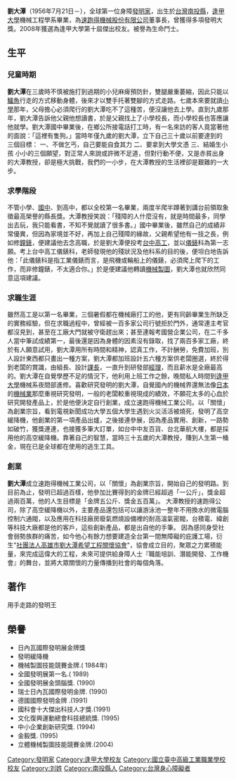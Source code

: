 {{blpunsourced|time=2015-01-07T03:22:44+00:00}}
'''劉大潭'''（1956年7月21日－），全球第一位身障[[發明家|發明家]]，出生於[[台灣|台灣]][[南投縣|南投縣]]，[[逢甲大學|逢甲大學]]機械工程學系畢業，為[[速跑得機械股份有限公司|速跑得機械股份有限公司]]董事長，曾獲得多項發明大獎。2008年獲選為逢甲大學第十屆傑出校友。被譽為生命鬥士。

==生平==
===兒童時期===
'''劉大潭'''在三歲時不慎被施打到過期的小兒麻痺預防針，雙腿嚴重萎縮，因此只能以[[鱷魚|鱷魚]]行走的方式移動身體，後來才以雙手托著雙腳的方式走路。七歲本來要就讀[[小學|小學]]那年，父母擔心必須爬行的劉大潭吃不了這種苦，便沒讓他去上學。直到九歲那年，劉大潭告訴他父親他想讀書，於是父親找上了小學校長，而小學校長也答應讓他就學。劉大潭國中畢業後，在鄉公所接電話打工時，有一名來訪的客人竟當著他的面說：「這裡有隻狗。」當時年僅九歲的劉大潭，立下自己三十歲以前要達到的 三個目標：
一、不做乞丐，自己要能自食其力
二、要拿到大學文憑
三、結婚生小孩 
小小的三個願望，對正常人來說或許微不足道，但對行動不便，又是赤貧出身的大潭教授，卻是極大挑戰，我們的一小步，在大潭教授的生活裡卻是艱難的一大步。

===求學階段===
不管小學、[[國中|國中]]、到高中，都以全校第一名畢業，兩度半爬半蹲著到講台前領取象徵最高榮譽的縣長獎。大潭教授笑說：「殘障的人什麼沒有，就是時間最多，同學出去玩，我只能看書，不知不覺就讀了很多書。」國中畢業後，雖然自己的成績非常優異，但因為家境並不好，再加上自己殘障的緣故，父親希望他有一技之長，例如修[[鐘錶|鐘錶]]，便建議他去念高職，於是劉大潭便投考[[台中高工|台中高工]]，並以[[儀錶|儀錶]]科為第一志願。考上台中高工儀錶科，老師發現他的殘狀況及他科系的目的後，便坦白地告訴他：「此儀錶科是指工業儀錶而言，是飛機或輪船上的儀錶，必須爬上爬下的工作，而非修鐘錶，不太適合你。」於是便建議他轉讀[[機械製圖|機械製圖]]，劉大潭也就欣然同意這項建議。

===求職生涯===
雖然高工是以第一名畢業，三個暑假都在機械廠打工的他，更有同齡畢業生所缺乏的實務經驗，但在求職過程中，曾經被一百多家公司行號拒於門外，通常連主考官都沒見到，甚至在工廠大門就被守衛趕出來；甚至連報考國營企業公司，在二千多人當中筆試成績第一，最後還是因為身體的因素沒有錄取，找了兩百多家工廠，終於有人願意試用，劉大潭用所有時間和精神，認真工作，不計酬勞，免費加班，別人設計東西都只畫出一種方案，劉大潭都加班設計五六種方案供老闆圈選，終於得到老闆的賞識，由組長、設計[[課長|課長]]，一直升到研發部[[經理|經理]]，而且薪水是全廠最高的。劉大潭在自覺學歷不足的情況下，他利用上班工作之餘，晚間私人時間到[[逢甲大學|逢甲大學]]機械系夜間部進修。喜歡研究發明的劉大潭，自覺國內的機械界還無法像[[日本|日本]]的[[機械業|機械業]]那麼重視研究發明，一般的老闆較重視現成的績效，不願花太多的心血於研究開發產品上，於是他便決定自行創業，成立速跑得機械工業公司。以「關懷」為創業宗旨，看到電視新聞成功大學五個大學生遇到火災活活被燒死，發明了高空緩降機，他創業的第一項產品出爐，之後接連參展，因為產品實用、創新，一路勢如破竹，獲獎連連，也接獲多筆大訂單，如台中中友百貨、台北華航大樓，都是採用他的高空緩降機。靠著自己的智慧，當時三十五歲的大潭教授，賺到人生第一桶金，現在已是全球都在使用的逃生工具。

===創業===
'''劉大潭'''成立速跑得機械工業公司，以「關懷」為創業宗旨，開始自己的發明路。到目前為止，發明已超過百樣，他參加比賽得到的金牌已經超過「一公斤」，獎金超過兩百萬，他的人生目標是「金牌五公斤、獎金五百萬」。
大潭教授的速跑得公司，除了高空緩降機以外，主要產品還包括可以讓游泳池一整年不用換水的微電腦控制六通閥，以及應用在科技廠房廢氣燃燒設備裡的耐高溫氣密閥，台積電、緯創等科技大廠都是他的客戶，這些創新產品，都是出自他的手筆。
因為感同身受社會弱勢族群的痛苦，如今他心有餘力想要建造全台第一間無障礙的庇護工場，衍生"[[社團法人高雄市劉大潭希望工程關懷協會|社團法人高雄市劉大潭希望工程關懷協會]]"，協會成立目的，聚眾之力累積能量，來完成這偉大的工程，未來可提供給身障人士『職能培訓、潛能開發、工作機會』的舞台，並將大眾關懷的力量傳播到社會的每個角落。

== 著作 ==
用手走路的發明王

== 榮譽 ==
*日內瓦國際發明展金牌獎
*發明緩降機
*機械製圖技能競賽金牌.( 1984年)
*全國發明展第一名.( 1989)
*全國發明展金頭腦獎. (1990)
*瑞士日內瓦國際發明金牌. (1990)
*德國國際發明金牌 .(1991)
*國科會十大傑出科技人才獎.(1991) 
*文化復興運動總會科技總統獎. (1995)
*中小企業創新研究獎. (1994)
*金毅獎. (1995)
*立體機械製圖技能競賽金牌.(2004)
[[Category:發明家|Category:發明家]]
[[Category:逢甲大學校友|Category:逢甲大學校友]]
[[Category:國立臺中高級工業職業學校校友|Category:國立臺中高級工業職業學校校友]]
[[Category:刘姓|Category:刘姓]]
[[Category:南投縣人|Category:南投縣人]]
[[Category:台灣身心障礙者|Category:台灣身心障礙者]]